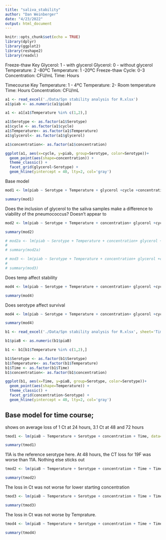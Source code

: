 ```yaml
---
title: "saliva_stability"
author: "Dan Weinberger"
date: "4/23/2022"
output: html_document
---
```


```r
knitr::opts_chunk$set(echo = TRUE)
library(dplyr)
library(ggplot2)
library(reshape2)
library(readxl)
```

Freeze-thaw Key
Glycerol: 1 - with glycerol
Glycerol: 0 - without glycerol
Temperature: 2  -80ºC
Temperature: 1  -20ºC
Freeze-thaw Cycle: 0-3
Concentration: CFU/mL
Time: Hours


Timecourse Key
Temperature: 1 - 4ºC
Temperature: 2-  Room temperature
Time: Hours
Concentration: CFU/mL


```r
a1 <- read_excel('./Data/Spn stability analysis for R.xlsx')
a1$piab <- as.numeric(a1$piab)

a1 <- a1[a1$Temperature %in% c(1,2),]

a1$Serotype <- as.factor(a1$Serotype)
a1$cycle <- as.factor(a1$cycle)
a1$Temperature<- as.factor(a1$Temperature)
a1$glycerol<- as.factor(a1$glycerol)

a1$concentration<- as.factor(a1$concentration)

```

```r

ggplot(a1, aes(x=cycle, y=piab, group=Serotype, color=Serotype))+
  geom_point(aes(shape=concentration)) +
  theme_classic() +
  facet_grid(glycerol~Serotype) +
  geom_hline(yintercept = 40, lty=2, col='gray')
```

Base model

```r
mod1 <- lm(piab ~ Serotype + Temperature + glycerol +cycle +concentration, data=a1)

summary(mod1)
```
Does the inclusion of glycerol to the saliva samples make a difference to viability of the pneumococcus? Doesn't appear to

```r
mod2 <- lm(piab ~ Serotype + Temperature + concentration+ glycerol +cycle + glycerol*cycle , data=a1)

summary(mod2)

# mod2a <- lm(piab ~ Serotype + Temperature + concentration+ glycerol +cycle + concentration*cycle , data=a1)
# 
# summary(mod2a)

# mod3 <- lm(piab ~ Serotype + Temperature + concentration+ glycerol +cycle + glycerol*concentration*cycle , data=a1)
# 
# summary(mod3)
```

Does temp affect stability 
```r
mod4 <- lm(piab ~ Serotype + Temperature + concentration+ glycerol +cycle + Temperature*cycle , data=a1)

summary(mod4)
```
Does serotype affect survival
```r
mod4 <- lm(piab ~ Serotype + Temperature + concentration+ glycerol +cycle + Serotype*cycle , data=a1)

summary(mod4)
```



```r
b1 <- read_excel('./Data/Spn stability analysis for R.xlsx', sheet='Timecourse')

b1$piaB <- as.numeric(b1$piaB)

b1 <- b1[b1$Temperature %in% c(1,2),]

b1$Serotype <- as.factor(b1$Serotype)
b1$Temperature<- as.factor(b1$Temperature)
b1$Time <- as.factor(b1$Time)
b1$concentration<- as.factor(b1$concentration)
```


```r

ggplot(b1, aes(x=Time, y=piaB, group=Serotype, color=Serotype))+
  geom_point(aes(shape=Temperature)) +
  theme_classic() +
  facet_grid(concentration~Serotype) +
  geom_hline(yintercept = 40, lty=2, col='gray')
```
## Base model for time course; 
shows on average loss of 1 Ct at 24 hours, 3.1 Ct at 48 and 72 hours
```r
tmod1 <- lm(piaB ~ Temperature + Serotype + concentration + Time, data=b1)

summary(tmod1)
```
11A is the reference serotype here. At 48 hours, the CT loss for 19F was worse than 11A. Nothing else sticks out
```r
tmod2 <- lm(piaB ~ Temperature + Serotype + concentration + Time + Time*Serotype, data=b1)

summary(tmod2)
```
The loss in Ct was not worse for lower starting concentration 
```r
tmod3 <- lm(piaB ~ Temperature + Serotype + concentration + Time + Time*concentration, data=b1)

summary(tmod3)
```

The loss in Ct was not worse by Temprature.
```r
tmod4 <- lm(piaB ~ Temperature + Serotype + concentration + Time + Time*Temperature, data=b1)

summary(tmod4)
```






